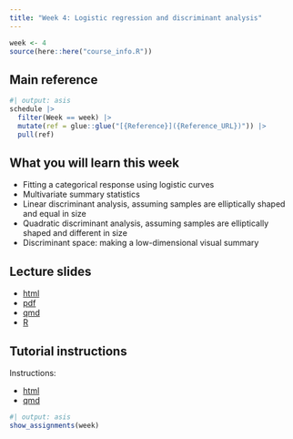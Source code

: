 ```yaml
---
title: "Week 4: Logistic regression and discriminant analysis"
---
```


```r
week <- 4
source(here::here("course_info.R"))
```

## Main reference

```r
#| output: asis
schedule |>
  filter(Week == week) |>
  mutate(ref = glue::glue("[{Reference}]({Reference_URL})")) |>
  pull(ref)
```

## What you will learn this week

* Fitting a categorical response using logistic curves
* Multivariate summary statistics
* Linear discriminant analysis, assuming samples are elliptically shaped and equal in size
* Quadratic discriminant analysis, assuming samples are elliptically shaped and different in size
* Discriminant space: making a low-dimensional visual summary

## Lecture slides

- [html](https://iml.numbat.space/week4/slides.html)
- [pdf](https://iml.numbat.space/week4/slides.pdf)
- [qmd](https://iml.numbat.space/week4/slides.qmd)
- [R](https://iml.numbat.space/week4/slides.R)

## Tutorial instructions

Instructions:

- [html](https://iml.numbat.space/week4/tutorial.html)
- [qmd](https://iml.numbat.space/week4/tutorial.qmd)

```r
#| output: asis
show_assignments(week)
```
